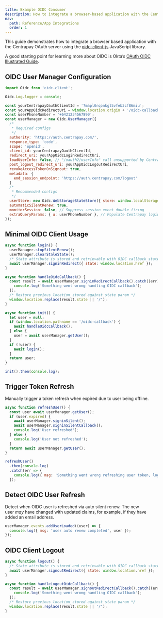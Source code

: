 ```yaml
---
title: Example OIDC Consumer
description: How to integrate a browser-based application with the Centrapay OAuth server using an OIDC flow.oidc-client-js) JavaScript library.
nav:
  path: Reference/App Integrations
  order: 1
---
```


This guide demonstrates how to integrate a browser based application with the Centrapay OAuth server using the [oidc-client-js](https://github.com/IdentityModel/oidc-client-js) JavaScript library.

A good starting point for learning more about OIDC is Okta’s [OAuth OIDC Illustrated Guide](https://developer.okta.com/blog/2019/10/21/illustrated-guide-to-oauth-and-oidc).

## OIDC User Manager Configuration

```javascript
import Oidc from 'oidc-client';

Oidc.Log.logger = console;

const yourCentrapayOauthClientId = '7mapl0nqonkgl5vfeb3cf86miu';
const yourAppOidcRedirectUri = window.location.origin + '/oidc-callback';
const userPhoneNumber = '+6421234567890';
const userManager = new Oidc.UserManager({
  /*
   * Required configs
   */
  authority: 'https://auth.centrapay.com/',
  response_type: 'code',
  scope: 'openid',
  client_id: yourCentrapayOauthClientId,
  redirect_uri: yourAppOidcLoginRedirectUri,
  loadUserInfo: false, // "/oauth2/userInfo" call unsupported by Centrapay OAuth server
  post_logout_redirect_uri: yourAppOidcLogoutRedirectUri,
  revokeAccessTokenOnSignout: true,
  metadata: {
    end_session_endpoint: 'https://auth.centrapay.com/logout'
  }
  /*
   * Recommended configs
   */
  userStore: new Oidc.WebStorageStateStore({ store: window.localStorage }),
  automaticSilentRenew: true,
  monitorSession: false, // Suppress session event double firing
  extraQueryParams: { u: userPhoneNumber }, // Populate Centrapay login form
});
```

## Minimal OIDC Client Usage

```javascript
async function login() {
  userManager.stopSilentRenew();
  userManager.clearStaleState();
  /* State attribute is stored and retrievable with OIDC callback state param */
  await userManager.signinRedirect({ state: window.location.href });
}

async function handleOidcCallback() {
  const result = await userManager.signinRedirectCallback().catch((err) => {
    console.log('Something went wrong handling OIDC callback');
  });
  /* Restore previous location stored against state param */
  window.location.replace(result.state || '/');
}

async function init() {
  let user = null;
  if (window.location.pathname == '/oidc-callback') {
    await handleOidcCallback();
  } else {
    user = await userManager.getUser();
  }
  if (!user) {
    await login();
  }
  return user;
}

init().then(console.log);
```

## Trigger Token Refresh

Manually trigger a token refresh when expired due to user being offline.

```javascript
async function refreshUser() {
  const user await userManager.getUser();
  if (user.expired) {
    await userManager.signinSilent();
    await userManager.signinSilentCallback();
    console.log('User refreshed');
  } else {
    console.log('User not refreshed');
  }
  return await userManager.getUser();
}

refreshUser()
  .then(console.log)
  .catch(err => {
    console.log({ msg: 'Something went wrong refreshing user token, login required', err });
  });
```

## Detect OIDC User Refresh

Detect when OIDC user is refreshed via auto silent renew. The new user *may* have changed with updated claims, for example, if they have added an email address.

```javascript
userManager.events.addUserLoaded((user) => {
  console.log({ msg: 'user auto renew completed', user });
});
```

## OIDC Client Logout

```javascript
async function logout() {
  /* State attribute is stored and retrievable with OIDC callback state param */
  await userManager.signoutRedirect({ state: window.location.href });
}

async function handleLogoutOidcCallback() {
  const result = await userManager.signoutRedirectCallback().catch((err) => {
    console.log('Something went wrong handling OIDC callback');
  });
  /* Restore previous location stored against state param */
  window.location.replace(result.state || '/');
}
```
